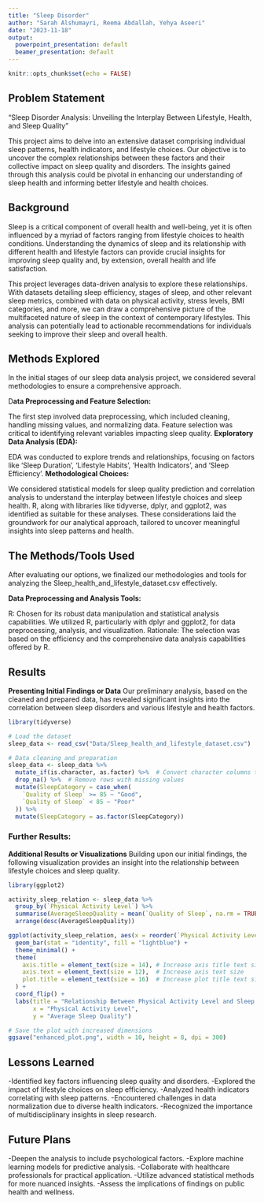 ```yaml
---
title: "Sleep Disorder"
author: "Sarah Alshumayri, Reema Abdallah, Yehya Aseeri"
date: "2023-11-18"
output:
  powerpoint_presentation: default
  beamer_presentation: default
---
```


```r
knitr::opts_chunk$set(echo = FALSE) 
```

## Problem Statement

"Sleep Disorder Analysis: Unveiling the Interplay Between Lifestyle, Health, and Sleep Quality"

This project aims to delve into an extensive dataset comprising individual sleep patterns, health indicators, and lifestyle choices. Our objective is to uncover the complex relationships between these factors and their collective impact on sleep quality and disorders. The insights gained through this analysis could be pivotal in enhancing our understanding of sleep health and informing better lifestyle and health choices.

## Background

Sleep is a critical component of overall health and well-being, yet it is often influenced by a myriad of factors ranging from lifestyle choices to health conditions. Understanding the dynamics of sleep and its relationship with different health and lifestyle factors can provide crucial insights for improving sleep quality and, by extension, overall health and life satisfaction.

This project leverages data-driven analysis to explore these relationships. With datasets detailing sleep efficiency, stages of sleep, and other relevant sleep metrics, combined with data on physical activity, stress levels, BMI categories, and more, we can draw a comprehensive picture of the multifaceted nature of sleep in the context of contemporary lifestyles. This analysis can potentially lead to actionable recommendations for individuals seeking to improve their sleep and overall health.


## Methods Explored
In the initial stages of our sleep data analysis project, we considered several methodologies to ensure a comprehensive approach.

D**ata Preprocessing and Feature Selection:**

The first step involved data preprocessing, which included cleaning, handling missing values, and normalizing data. Feature selection was critical to identifying relevant variables impacting sleep quality.
**Exploratory Data Analysis (EDA):**

EDA was conducted to explore trends and relationships, focusing on factors like 'Sleep Duration', 'Lifestyle Habits', 'Health Indicators', and 'Sleep Efficiency'.
**Methodological Choices:**

We considered statistical models for sleep quality prediction and correlation analysis to understand the interplay between lifestyle choices and sleep health.
R, along with libraries like tidyverse, dplyr, and ggplot2, was identified as suitable for these analyses.
These considerations laid the groundwork for our analytical approach, tailored to uncover meaningful insights into sleep patterns and health.


## The Methods/Tools Used
After evaluating our options, we finalized our methodologies and tools for analyzing the Sleep_health_and_lifestyle_dataset.csv effectively.

**Data Preprocessing and Analysis Tools:**

R: Chosen for its robust data manipulation and statistical analysis capabilities. We utilized R, particularly with dplyr and ggplot2, for data preprocessing, analysis, and visualization.
Rationale: The selection was based on the efficiency and the comprehensive data analysis capabilities offered by R.


## Results 
**Presenting Initial Findings or Data**
Our preliminary analysis, based on the cleaned and prepared data, has revealed significant insights into the correlation between sleep disorders and various lifestyle and health factors.

```r
library(tidyverse)

# Load the dataset
sleep_data <- read_csv("Data/Sleep_health_and_lifestyle_dataset.csv")

# Data cleaning and preparation
sleep_data <- sleep_data %>%
  mutate_if(is.character, as.factor) %>%  # Convert character columns to factors
  drop_na() %>%  # Remove rows with missing values
  mutate(SleepCategory = case_when(
    `Quality of Sleep` >= 85 ~ "Good",
    `Quality of Sleep` < 85 ~ "Poor"
  )) %>%
  mutate(SleepCategory = as.factor(SleepCategory))

```


### Further Results:
**Additional Results or Visualizations**
Building upon our initial findings, the following visualization provides an insight into the relationship between lifestyle choices and sleep quality.


```r
library(ggplot2)

activity_sleep_relation <- sleep_data %>%
  group_by(`Physical Activity Level`) %>%
  summarise(AverageSleepQuality = mean(`Quality of Sleep`, na.rm = TRUE), .groups = 'drop') %>%
  arrange(desc(AverageSleepQuality))

ggplot(activity_sleep_relation, aes(x = reorder(`Physical Activity Level`, -AverageSleepQuality), y = AverageSleepQuality)) +
  geom_bar(stat = "identity", fill = "lightblue") +
  theme_minimal() +
  theme(
    axis.title = element_text(size = 14), # Increase axis title text size
    axis.text = element_text(size = 12),  # Increase axis text size
    plot.title = element_text(size = 16)  # Increase plot title text size
  ) +
  coord_flip() +
  labs(title = "Relationship Between Physical Activity Level and Sleep Quality",
       x = "Physical Activity Level",
       y = "Average Sleep Quality")

# Save the plot with increased dimensions
ggsave("enhanced_plot.png", width = 10, height = 8, dpi = 300)

```

## Lessons Learned
-Identified key factors influencing sleep quality and disorders.
-Explored the impact of lifestyle choices on sleep efficiency.
-Analyzed health indicators correlating with sleep patterns.
-Encountered challenges in data normalization due to diverse health indicators.
-Recognized the importance of multidisciplinary insights in sleep research.

## Future Plans
-Deepen the analysis to include psychological factors.
-Explore machine learning models for predictive analysis.
-Collaborate with healthcare professionals for practical application.
-Utilize advanced statistical methods for more nuanced insights.
-Assess the implications of findings on public health and wellness.
